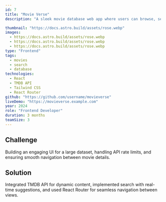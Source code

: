 ```yaml
---
id: 7
title: "Movie Verse"
description: "A sleek movie database web app where users can browse, search, and view details of movies."

thumbnail: "https://docs.astro.build/assets/rose.webp"
images:
  - https://docs.astro.build/assets/rose.webp
  - https://docs.astro.build/assets/rose.webp
  - https://docs.astro.build/assets/rose.webp
type: "Frontend"
tags:
  - movies
  - search
  - database
technologies:
  - React
  - TMDB API
  - Tailwind CSS
  - React Router
github: "https://github.com/username/movieverse"
liveDemo: "https://movieverse.example.com"
year: 2024
role: "Frontend Developer"
duration: 3 months
teamSize: 3
---
```


## Challenge

Building an engaging UI for a large dataset, handling API rate limits, and ensuring smooth navigation between movie details.

## Solution

Integrated TMDB API for dynamic content, implemented search with real-time suggestions, and used React Router for seamless navigation between views.

